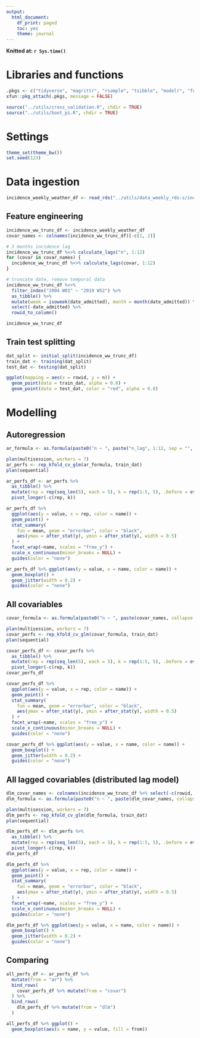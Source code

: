 ```yaml
---
output: 
  html_document:
    df_print: paged
    toc: yes
    theme: journal
---
```


**Knitted at: `r Sys.time()`**

# Libraries and functions
```r
.pkgs <- c("tidyverse", "magrittr", "rsample", "tsibble", "modelr", "furrr", "distributional", "scoringRules")
xfun::pkg_attach(.pkgs, message = FALSE)

source("../utils/cross_validation.R", chdir = TRUE)
source("../utils/boot_pi.R", chdir = TRUE)
```

# Settings
```r
theme_set(theme_bw())
set.seed(123)
```

# Data ingestion
```r
incidence_weekly_weather_df <- read_rds("../utils/data_weekly_rds-s/incidence_weekly_weather_df.rds")
```

## Feature engineering

```r
incidence_ww_trunc_df <- incidence_weekly_weather_df
covar_names <- colnames(incidence_ww_trunc_df)[-c(1, 2)]

# 3 months incidence lag
incidence_ww_trunc_df %<>% calculate_lags("n", 1:12)
for (covar in covar_names) {
  incidence_ww_trunc_df %<>% calculate_lags(covar, 1:12)
}

# truncate date, remove temporal data
incidence_ww_trunc_df %<>%
  filter_index("2004 W01" ~ "2019 W52") %>%
  as_tibble() %>%
  mutate(week = isoweek(date_admitted), month = month(date_admitted)) %>%
  select(-date_admitted) %>%
  rowid_to_column()

incidence_ww_trunc_df
```

## Train test splitting

```r
dat_split <- initial_split(incidence_ww_trunc_df)
train_dat <- training(dat_split)
test_dat <- testing(dat_split)

ggplot(mapping = aes(x = rowid, y = n)) +
  geom_point(data = train_dat, alpha = 0.8) +
  geom_point(data = test_dat, color = "red", alpha = 0.8)
```


# Modelling

## Autoregression
```r
ar_formula <- as.formula(paste0("n ~ ", paste("n_lag", 1:12, sep = "", collapse = " + ")))

plan(multisession, workers = 7)
ar_perfs <- rep_kfold_cv_glm(ar_formula, train_dat)
plan(sequential)
```

```r
ar_perfs_df <- ar_perfs %>%
  as_tibble() %>%
  mutate(rep = rep(seq_len(5), each = 5), k = rep(1:5, 5), .before = everything()) %>%
  pivot_longer(-c(rep, k))
```

```r
ar_perfs_df %>%
  ggplot(aes(y = value, x = rep, color = name)) +
  geom_point() +
  stat_summary(
    fun = mean, geom = "errorbar", color = "black",
    aes(ymax = after_stat(y), ymin = after_stat(y), width = 0.5)
  ) +
  facet_wrap(~name, scales = "free_y") +
  scale_x_continuous(minor_breaks = NULL) +
  guides(color = "none")
```

```r
ar_perfs_df %>% ggplot(aes(y = value, x = name, color = name)) +
  geom_boxplot() +
  geom_jitter(width = 0.2) +
  guides(color = "none")
```

## All covariables

```r
covar_formula <- as.formula(paste0("n ~ ", paste(covar_names, collapse = " + ")))

plan(multisession, workers = 7)
covar_perfs <- rep_kfold_cv_glm(covar_formula, train_dat)
plan(sequential)
```

```r
covar_perfs_df <- covar_perfs %>%
  as_tibble() %>%
  mutate(rep = rep(seq_len(5), each = 5), k = rep(1:5, 5), .before = everything()) %>%
  pivot_longer(-c(rep, k))
covar_perfs_df
```

```r
covar_perfs_df %>%
  ggplot(aes(y = value, x = rep, color = name)) +
  geom_point() +
  stat_summary(
    fun = mean, geom = "errorbar", color = "black",
    aes(ymax = after_stat(y), ymin = after_stat(y), width = 0.5)
  ) +
  facet_wrap(~name, scales = "free_y") +
  scale_x_continuous(minor_breaks = NULL) +
  guides(color = "none")
```

```r
covar_perfs_df %>% ggplot(aes(y = value, x = name, color = name)) +
  geom_boxplot() +
  geom_jitter(width = 0.2) +
  guides(color = "none")
```

## All lagged covariables (distributed lag model)

```r
dlm_covar_names <- colnames(incidence_ww_trunc_df %>% select(-c(rowid, contains("n"), week, month)))
dlm_formula <- as.formula(paste0("n ~ ", paste(dlm_covar_names, collapse = " + ")))

plan(multisession, workers = 7)
dlm_perfs <- rep_kfold_cv_glm(dlm_formula, train_dat)
plan(sequential)
```

```r
dlm_perfs_df <- dlm_perfs %>%
  as_tibble() %>%
  mutate(rep = rep(seq_len(5), each = 5), k = rep(1:5, 5), .before = everything()) %>%
  pivot_longer(-c(rep, k))
dlm_perfs_df
```

```r
dlm_perfs_df %>%
  ggplot(aes(y = value, x = rep, color = name)) +
  geom_point() +
  stat_summary(
    fun = mean, geom = "errorbar", color = "black",
    aes(ymax = after_stat(y), ymin = after_stat(y), width = 0.5)
  ) +
  facet_wrap(~name, scales = "free_y") +
  scale_x_continuous(minor_breaks = NULL) +
  guides(color = "none")
```

```r
dlm_perfs_df %>% ggplot(aes(y = value, x = name, color = name)) +
  geom_boxplot() +
  geom_jitter(width = 0.2) +
  guides(color = "none")
```




## Comparing

```r
all_perfs_df <- ar_perfs_df %>%
  mutate(from = "ar") %>%
  bind_rows(
    covar_perfs_df %>% mutate(from = "covar")
  ) %>%
  bind_rows(
    dlm_perfs_df %>% mutate(from = "dlm")
  )

all_perfs_df %>% ggplot() +
  geom_boxplot(aes(x = name, y = value, fill = from))
```

